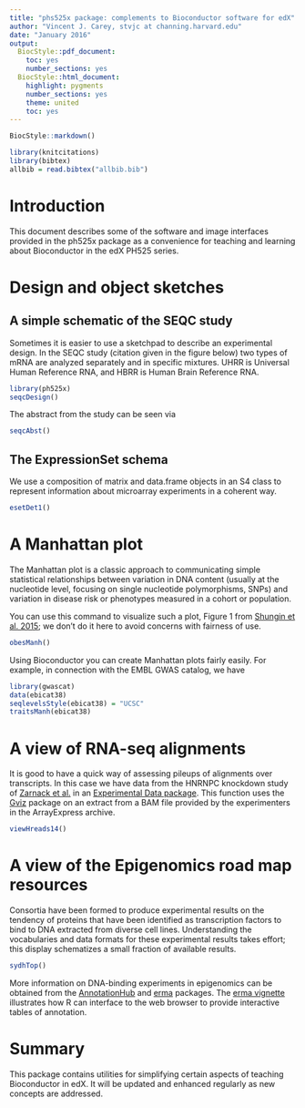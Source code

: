 ```yaml
---
title: "phs525x package: complements to Bioconductor software for edX"
author: "Vincent J. Carey, stvjc at channing.harvard.edu"
date: "January 2016"
output:
  BiocStyle::pdf_document:
    toc: yes
    number_sections: yes
  BiocStyle::html_document:
    highlight: pygments
    number_sections: yes
    theme: united
    toc: yes
---
```


<!--
%\VignetteEngine{knitr::rmarkdown}
%\VignetteIndexEntry{ph525x -- Bioconductor complements for edX }
-->

```r
BiocStyle::markdown()
```
```r
library(knitcitations)
library(bibtex)
allbib = read.bibtex("allbib.bib")
```

# Introduction

This document describes some of the software and image interfaces
provided in the ph525x package as a convenience for
teaching and learning about Bioconductor in the edX
PH525 series.

# Design and object sketches

## A simple schematic of the SEQC study

Sometimes it is easier to use a sketchpad to describe an
experimental design.  In the SEQC study (citation given
in the figure below) two types of mRNA are analyzed
separately and in specific mixtures.  UHRR is Universal
Human Reference RNA, and HBRR is Human Brain Reference RNA.
```r
library(ph525x)
seqcDesign()
```

The abstract from the study can be seen via
```r
seqcAbst()
```

## The ExpressionSet schema

We use a composition of matrix and data.frame objects in an
S4 class to represent information about microarray
experiments in a coherent way.

```r
esetDet1()
```

# A Manhattan plot

The Manhattan plot is a classic approach to communicating
simple statistical relationships between variation in
DNA content (usually at the nucleotide level, focusing on
single nucleotide polymorphisms, SNPs) and variation in
disease risk or phenotypes measured in a cohort or population.

You can use this command to visualize such a plot,
Figure 1 from [Shungin et al. 2015](http://www.nature.com/nature/journal/v518/n7538/full/nature14132.html); we don't do it here to avoid concerns with fairness of use.

```r
obesManh()
```

Using Bioconductor you can create Manhattan plots fairly easily.
For example, in connection with the EMBL GWAS catalog, we have

```r
library(gwascat)
data(ebicat38)
seqlevelsStyle(ebicat38) = "UCSC"
traitsManh(ebicat38)
```

# A view of RNA-seq alignments

It is good to have a quick way of assessing pileups of alignments
over transcripts.  In this case we have data from the HNRNPC
knockdown study of [Zarnack et al.](http://dx.doi.org/10.1016/j.cell.2012.12.023)
in an [Experimental Data package](http://bioconductor.org/packages/RNAseqData.HNRNPC.bam.chr14/).  This function uses the [Gviz](http://bioconductor.org/packages/Gviz/) package on an extract from a BAM file provided by the
experimenters in the ArrayExpress archive.
```r
viewHreads14()
```

# A view of the Epigenomics road map resources

Consortia have been formed to produce experimental results
on the tendency of proteins that have been identified as
transcription factors to bind to DNA extracted from diverse
cell lines.  Understanding the vocabularies and data formats
for these experimental results takes effort; this display
schematizes a small fraction of available results.

```r
sydhTop()
```

More information on DNA-binding experiments in epigenomics
can be obtained from the [AnnotationHub](http://bioconductor.org/packages/AnnotationHub/) and [erma](http://bioconductor.org/packages/erma) packages.
The [erma vignette](http://bioconductor.org/packages/release/bioc/vignettes/erma/inst/doc/erma.html) illustrates how R can interface to the web
browser to provide interactive tables of annotation.

# Summary

This package contains utilities for simplifying certain aspects
of teaching Bioconductor in edX.  It will be updated and enhanced
regularly as new concepts are addressed.
